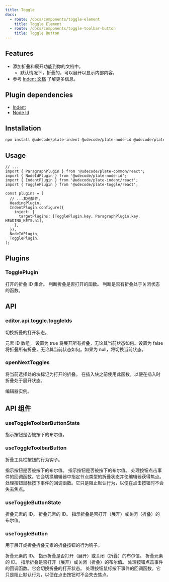 ```yaml
---
title: Toggle
docs:
  - route: /docs/components/toggle-element
    title: Toggle Element
  - route: /docs/components/toggle-toolbar-button
    title: Toggle Button
---
```


<ComponentPreview name="toggle-demo" />

<PackageInfo>

## Features

- 添加折叠和展开功能到你的文档中。
  - 默认情况下，折叠的，可以展开以显示内部内容。
- 参考 [Indent 文档](/docs/indent) 了解更多信息。

## Plugin dependencies

- [Indent](/docs/indent)
- [Node Id](/docs/node-id)

</PackageInfo>

## Installation

```bash
npm install @udecode/plate-indent @udecode/plate-node-id @udecode/plate-toggle
```

## Usage

```tsx
// ...
import { ParagraphPlugin } from '@udecode/plate-common/react';
import { NodeIdPlugin } from '@udecode/plate-node-id';
import { IndentPlugin } from '@udecode/plate-indent/react';
import { TogglePlugin } from '@udecode/plate-toggle/react';

const plugins = [
  // ...其他插件,
  HeadingPlugin,
  IndentPlugin.configure({
    inject: {
      targetPlugins: [TogglePlugin.key, ParagraphPlugin.key, HEADING_KEYS.h1],
    },
  }),
  NodeIdPlugin,
  TogglePlugin,
];
```

## Plugins

### TogglePlugin

<APIOptions>
<APIItem name="openIds" type="Set<string>" optional>
打开的折叠 ID 集合。
</APIItem>
<APIItem name="isOpen" type="(toggleId: string) => boolean" optional>
判断折叠是否打开的函数。
</APIItem>
<APIItem name="someClosed" type="(toggleIds: string[]) => boolean" optional>
判断是否有折叠处于关闭状态的函数。
</APIItem>
</APIOptions>

## API

### editor.api.toggle.toggleIds

切换折叠的打开状态。

<APIParameters>
  <APIItem name="ids" type="string[]">
    元素 ID 数组。
  </APIItem>
  <APIItem name="force" type="boolean | null" optional>
    设置为 true 将展开所有折叠，无论其当前状态如何。设置为 false 将折叠所有折叠，无论其当前状态如何。如果为 null，将切换当前状态。
  </APIItem>
</APIParameters>

### openNextToggles

将当前选择处的块标记为打开的折叠。
在插入块之前使用此函数，以便在插入时折叠处于展开状态。

<APIParameters>
  <APIItem name="editor" type="TEditor">
    编辑器实例。
  </APIItem>
</APIParameters>

## API 组件

### useToggleToolbarButtonState

<APIReturns>
  <APIItem name="pressed" type="boolean">
    指示按钮是否被按下的布尔值。
  </APIItem>
</APIReturns>

### useToggleToolbarButton

折叠工具栏按钮的行为钩子。

<APIState>
  <APIItem name="pressed" type="boolean">
    指示按钮是否被按下的布尔值。
  </APIItem>
</APIState>

<APIReturns>
  <APIItem name="props" type="object">
    <APISubList>
      <APISubListItem parent="props" name="pressed" type="boolean">
        指示按钮是否被按下的布尔值。
      </APISubListItem>
      <APISubListItem parent="props" name="onClick" type="function">
        处理按钮点击事件的回调函数。它会切换编辑器中指定节点类型的折叠状态并使编辑器获得焦点。
      </APISubListItem>
      <APISubListItem parent="props" name="onMouseDown" type="function">
        处理按钮鼠标按下事件的回调函数。它只是阻止默认行为，以便在点击按钮时不会失去焦点。
      </APISubListItem>
    </APISubList>
  </APIItem>
</APIReturns>

### useToggleButtonState

<APIParameters>
  <APIItem name="toggleId" type="string">
    折叠元素的 ID。
  </APIItem>
</APIParameters>

<APIReturns>
  <APIItem name="toggleId" type="string">
    折叠元素的 ID。
  </APIItem>
  <APIItem name="open" type="boolean">
    指示折叠是否打开（展开）或关闭（折叠）的布尔值。
  </APIItem>
</APIReturns>

### useToggleButton

用于展开或折叠折叠元素的折叠按钮的行为钩子。

<APIParameters>
  <APIItem name="toggleId" type="string">
    折叠元素的 ID。
  </APIItem>
  <APIItem name="open" type="boolean">
    指示折叠是否打开（展开）或关闭（折叠）的布尔值。
  </APIItem>
</APIParameters>

<APIReturns>
  <APIItem name="toggleId" type="string">
    折叠元素的 ID。
  </APIItem>
  <APIItem name="open" type="boolean">
    指示折叠是否打开（展开）或关闭（折叠）的布尔值。
  </APIItem>
  <APIItem name="buttonProps" type="object">
    <APISubList>
      <APISubListItem parent="buttonProps" name="onClick" type="function">
        处理按钮点击事件的回调函数。它会切换折叠的打开状态。
      </APISubListItem>
      <APISubListItem parent="buttonProps" name="onMouseDown" type="function">
        处理按钮鼠标按下事件的回调函数。它只是阻止默认行为，以便在点击按钮时不会失去焦点。
      </APISubListItem>
    </APISubList>
  </APIItem>
</APIReturns>